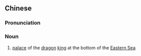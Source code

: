 {{also|龙宫}}
==Chinese==
{{zh-forms|s=龙宫}}

===Pronunciation===
{{zh-pron
|m=lónggōng
|c=lung4 gung1
|cat=n
}}

===Noun===
{{zh-noun}}

# [[palace]] of the [[Dragon|dragon]] [[king]] at the bottom of the [[East China Sea|Eastern Sea]]